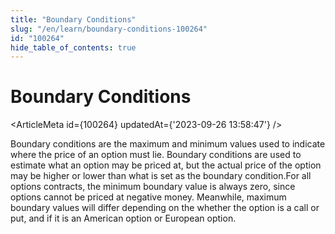 ```yaml
---
title: "Boundary Conditions"
slug: "/en/learn/boundary-conditions-100264"
id: "100264"
hide_table_of_contents: true
---
```



# Boundary Conditions

<ArticleMeta id={100264} updatedAt={'2023-09-26 13:58:47'} />
<div className='border-solid border-b border-t-0 my-4 border-[var(--ifm-color-gray-300)]' />

Boundary conditions are the maximum and minimum values used to indicate where the price of an option must lie. Boundary conditions are used to estimate what an option may be priced at, but the actual price of the option may be higher or lower than what is set as the boundary condition.For all options contracts, the minimum boundary value is always zero, since options cannot be priced at negative money. Meanwhile, maximum boundary values will differ depending on the whether the option is a call or put, and if it is an American option or European option.
